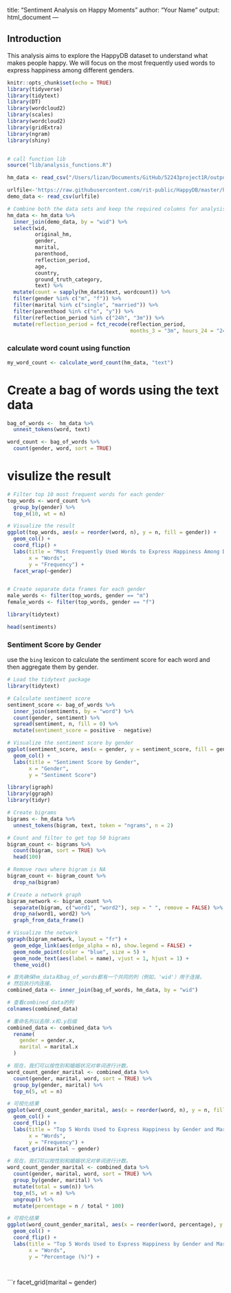 title: "Sentiment Analysis on Happy Moments"
author: "Your Name"
output: html_document
---

## Introduction

This analysis aims to explore the HappyDB dataset to understand what makes people happy. We will focus on the most frequently used words to express happiness among different genders.

```r
knitr::opts_chunk$set(echo = TRUE)
library(tidyverse)
library(tidytext)
library(DT)
library(wordcloud2)
library(scales)
library(wordcloud2)
library(gridExtra)
library(ngram)
library(shiny) 


# call function lib
source("lib/analysis_functions.R")
```

```r
hm_data <- read_csv("/Users/lizan/Documents/GitHub/52243project1R/output/processed_moments.csv")

urlfile<-'https://raw.githubusercontent.com/rit-public/HappyDB/master/happydb/data/demographic.csv'
demo_data <- read_csv(urlfile)
```

```r
# Combine both the data sets and keep the required columns for analysis
hm_data <- hm_data %>%
  inner_join(demo_data, by = "wid") %>%
  select(wid,
         original_hm,
         gender, 
         marital, 
         parenthood,
         reflection_period,
         age, 
         country, 
         ground_truth_category, 
         text) %>%
  mutate(count = sapply(hm_data$text, wordcount)) %>%
  filter(gender %in% c("m", "f")) %>%
  filter(marital %in% c("single", "married")) %>%
  filter(parenthood %in% c("n", "y")) %>%
  filter(reflection_period %in% c("24h", "3m")) %>%
  mutate(reflection_period = fct_recode(reflection_period, 
                                        months_3 = "3m", hours_24 = "24h"))
```


### calculate word count using function


```r
my_word_count <- calculate_word_count(hm_data, "text")


```


# Create a bag of words using the text data

```r
bag_of_words <-  hm_data %>%
  unnest_tokens(word, text)

word_count <- bag_of_words %>%
  count(gender, word, sort = TRUE)
```


# visulize the result
```r
# Filter top 10 most frequent words for each gender
top_words <- word_count %>%
  group_by(gender) %>%
  top_n(10, wt = n)

# Visualize the result
ggplot(top_words, aes(x = reorder(word, n), y = n, fill = gender)) +
  geom_col() +
  coord_flip() +
  labs(title = "Most Frequently Used Words to Express Happiness Among Different Genders",
       x = "Words",
       y = "Frequency") +
  facet_wrap(~gender)


# Create separate data frames for each gender
male_words <- filter(top_words, gender == "m")
female_words <- filter(top_words, gender == "f")

```

```r
library(tidytext)

head(sentiments)


```


### Sentiment Score by Gender

use the `bing` lexicon to calculate the sentiment score for each word and then aggregate them by gender.

```r
# Load the tidytext package
library(tidytext)

# Calculate sentiment score
sentiment_score <- bag_of_words %>%
  inner_join(sentiments, by = "word") %>%
  count(gender, sentiment) %>%
  spread(sentiment, n, fill = 0) %>%
  mutate(sentiment_score = positive - negative)

# Visualize the sentiment score by gender
ggplot(sentiment_score, aes(x = gender, y = sentiment_score, fill = gender)) +
  geom_col() +
  labs(title = "Sentiment Score by Gender",
       x = "Gender",
       y = "Sentiment Score")
```


```r

library(igraph)
library(ggraph)
library(tidyr)  

# Create bigrams
bigrams <- hm_data %>%
  unnest_tokens(bigram, text, token = "ngrams", n = 2)

# Count and filter to get top 50 bigrams
bigram_count <- bigrams %>%
  count(bigram, sort = TRUE) %>%
  head(100)

# Remove rows where bigram is NA
bigram_count <- bigram_count %>%
  drop_na(bigram)

# Create a network graph
bigram_network <- bigram_count %>%
  separate(bigram, c("word1", "word2"), sep = " ", remove = FALSE) %>%
  drop_na(word1, word2) %>%
  graph_from_data_frame()

# Visualize the network
ggraph(bigram_network, layout = "fr") +
  geom_edge_link(aes(edge_alpha = n), show.legend = FALSE) +
  geom_node_point(color = "blue", size = 5) +
  geom_node_text(aes(label = name), vjust = 1, hjust = 1) +
  theme_void()
```


```r
# 首先确保hm_data和bag_of_words都有一个共同的列（例如，'wid'）用于连接。
# 然后执行内连接。
combined_data <- inner_join(bag_of_words, hm_data, by = "wid")
```

```r
# 查看combined_data的列
colnames(combined_data)

```


```r
# 重命名列以去除.x和.y后缀
combined_data <- combined_data %>%
  rename(
    gender = gender.x,
    marital = marital.x
  )

# 现在，我们可以按性别和婚姻状况对单词进行计数。
word_count_gender_marital <- combined_data %>%
  count(gender, marital, word, sort = TRUE) %>%
  group_by(gender, marital) %>%
  top_n(5, wt = n)

# 可视化结果
ggplot(word_count_gender_marital, aes(x = reorder(word, n), y = n, fill = marital)) +
  geom_col() +
  coord_flip() +
  labs(title = "Top 5 Words Used to Express Happiness by Gender and Marital Status",
       x = "Words",
       y = "Frequency") +
  facet_grid(marital ~ gender)


```
```r
# 现在，我们可以按性别和婚姻状况对单词进行计数。
word_count_gender_marital <- combined_data %>%
  count(gender, marital, word, sort = TRUE) %>%
  group_by(gender, marital) %>%
  mutate(total = sum(n)) %>%
  top_n(5, wt = n) %>%
  ungroup() %>%
  mutate(percentage = n / total * 100)

# 可视化结果
ggplot(word_count_gender_marital, aes(x = reorder(word, percentage), y = percentage, fill = marital)) +
  geom_col() +
  coord_flip() +
  labs(title = "Top 5 Words Used to Express Happiness by Gender and Marital Status",
       x = "Words",
       y = "Percentage (%)") +
```


```r

```


```r
```


```r
facet_grid(marital ~ gender)